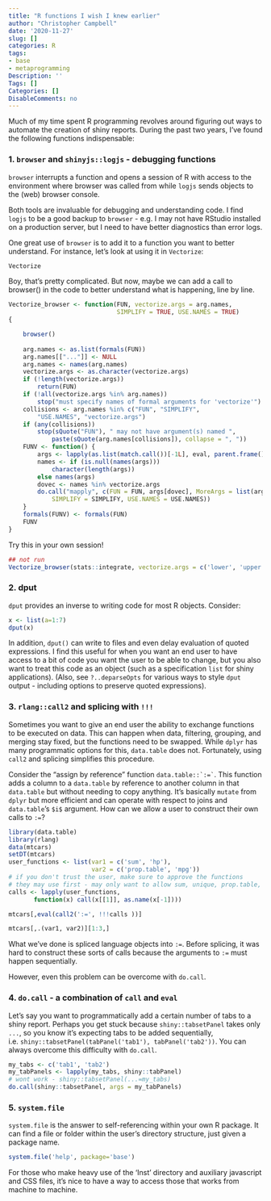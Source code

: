 ```yaml
---
title: "R functions I wish I knew earlier"
author: "Christopher Campbell"
date: '2020-11-27'
slug: []
categories: R
tags:
- base
- metaprogramming
Description: ''
Tags: []
Categories: []
DisableComments: no
---
```


  <script type="text/x-mathjax-config">
    MathJax.Hub.Config({
    tex2jax: {
      inlineMath: [ ['$','$'], ["\\(","\\)"] ],
      displayMath: [ ['$$','$$'], ["\\[","\\]"] ],
      skipTags: ['script', 'noscript', 'style', 'textarea', 'pre'],
      processEscapes: true
    }
    });
  </script>
  <script type="text/javascript"
      src="https://cdnjs.cloudflare.com/ajax/libs/mathjax/2.7.5/MathJax.js?config=TeX-AMS-MML_HTMLorMML">
  </script>


Much of my time spent R programming revolves around figuring out ways to automate the creation of shiny reports. During the past two years, I've found the following functions indispensable:

### 1. `browser` and `shinyjs::logjs` - debugging functions

`browser` interrupts a function and opens a session of R with access to the environment where browser was called from while `logjs` sends objects to the (web) browser console.

Both tools are invaluable for debugging and understanding code. I find `logjs` to be a good backup to `browser` - e.g. I may not have RStudio installed on a production server, but I need to have better diagnostics than error logs. 

One great use of `browser` is to add it to a function you want to better understand. For instance, let's look at using it in `Vectorize`:

```r
Vectorize
```

Boy, that's pretty complicated. But now, maybe we can add a call to browser() in the code to better understand what is happening, line by line.

```r
Vectorize_browser <- function(FUN, vectorize.args = arg.names, 
                              SIMPLIFY = TRUE, USE.NAMES = TRUE) 
{

    browser()
  
    arg.names <- as.list(formals(FUN))
    arg.names[["..."]] <- NULL
    arg.names <- names(arg.names)
    vectorize.args <- as.character(vectorize.args)
    if (!length(vectorize.args)) 
        return(FUN)
    if (!all(vectorize.args %in% arg.names)) 
        stop("must specify names of formal arguments for 'vectorize'")
    collisions <- arg.names %in% c("FUN", "SIMPLIFY", 
        "USE.NAMES", "vectorize.args")
    if (any(collisions)) 
        stop(sQuote("FUN"), " may not have argument(s) named ", 
            paste(sQuote(arg.names[collisions]), collapse = ", "))
    FUNV <- function() {
        args <- lapply(as.list(match.call())[-1L], eval, parent.frame())
        names <- if (is.null(names(args))) 
            character(length(args))
        else names(args)
        dovec <- names %in% vectorize.args
        do.call("mapply", c(FUN = FUN, args[dovec], MoreArgs = list(args[!dovec]), 
            SIMPLIFY = SIMPLIFY, USE.NAMES = USE.NAMES))
    }
    formals(FUNV) <- formals(FUN)
    FUNV
}

```

Try this in your own session!

```r
## not run
Vectorize_browser(stats::integrate, vectorize.args = c('lower', 'upper'))
```


### 2. dput

`dput` provides an inverse to writing code for most R objects. Consider:

```r
x <- list(a=1:7)
dput(x)
```

In addition, `dput()` can write to files and even delay evaluation of quoted expressions. I find this useful for when you want an end user to have access to a bit of code you want the user to be able to change, but you also want to treat this code as an object (such as a specification `list` for shiny applications). (Also, see `?..deparseOpts` for various ways to style `dput` output - including options to preserve quoted expressions).

### 3. `rlang::call2` and splicing with `!!!`

Sometimes you want to give an end user the ability to exchange functions to be executed on data. This can happen when data, filtering, grouping, and merging stay fixed, but the functions need to be swapped. While `dplyr` has many programmatic options for this, `data.table` does not. Fortunately, using `call2` and splicing simplifies this procedure. 

Consider the "assign by reference" function ``data.table::`:=` ``. This function adds a column to a `data.table` by reference to another column in that `data.table` but without needing to copy anything. It's basically `mutate` from `dplyr` but more efficient and can operate with respect to joins and `data.table`'s `$i$` argument. How can we allow a user to construct their own calls to `:=`?

```r
library(data.table)
library(rlang)
data(mtcars)
setDT(mtcars)
user_functions <- list(var1 = c('sum', 'hp'), 
                       var2 = c('prop.table', 'mpg')) 
# if you don't trust the user, make sure to approve the functions 
# they may use first - may only want to allow sum, unique, prop.table, etc...
calls <- lapply(user_functions, 
       function(x) call(x[[1]], as.name(x[-1])))

mtcars[,eval(call2(':=', !!!calls ))]

```

```r
mtcars[,.(var1, var2)][1:3,]
```

What we've done is spliced language objects into `:=`. Before splicing, it was hard to construct these sorts of calls because the arguments to `:=` must happen sequentially. 

However, even this problem can be overcome with `do.call`.

### 4. `do.call` - a combination of `call` and `eval`

Let's say you want to programmatically add a certain number of tabs to a shiny report. Perhaps you get stuck because `shiny::tabsetPanel` takes only `...`, so you know it's expecting tabs to be added sequentially, i.e. `shiny::tabsetPanel(tabPanel('tab1'), tabPanel('tab2'))`. You can always overcome this difficulty with `do.call`. 

```r
my_tabs <- c('tab1', 'tab2')
my_tabPanels <- lapply(my_tabs, shiny::tabPanel)
# wont work - shiny::tabsetPanel(...=my_tabs)
do.call(shiny::tabsetPanel, args = my_tabPanels)

```

### 5. `system.file`

`system.file` is the answer to self-referencing within your own R package. It can find a file or folder within the user's directory structure, just given a package name.

```r
system.file('help', package='base')
```

For those who make heavy use of the 'Inst' directory and auxiliary javascript and CSS files, it's nice to have a way to access those that works from machine to machine.

